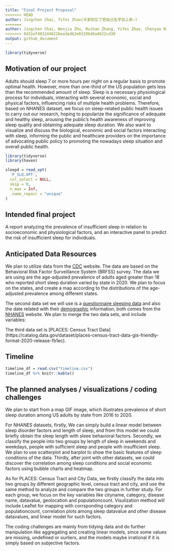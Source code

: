 ```yaml
---
title: "Final Project Proposal"
<<<<<<< HEAD
author: Jingchen Chai, Yifei Zhao(大家别忘了把自己名字加上来~)
=======
author: Jingchen Chai, Wenjia Zhu, Ruihan Zhang, Yifei Zhao, Chenyao Ni
>>>>>>> 0d31ef403244622bea3edb2e0319b46a4622cd30
output: github_document
---
```


```r
library(tidyverse)
```

## Motivation of our project
Adults should sleep 7 or more hours per night on a regular basis to promote optimal health.
However, more than one-third of the US population gets less than the recommended amount of sleep. Sleep is a necessary physiological process for individuals, interacting with several economic, social and physical factors, influencing risks of multiple health problems. Therefore, based on NHANES dataset, we focus on sleep-related public health issues to carry out our research, hoping to popularize the significance of adequate and healthy sleep, arousing the public's health awareness of improving sleep quality and obtaining adequate sleep duration. We also want to visualize and discuss the biological, economic and social factors interacting with sleep, informing the public and healthcare providers on the importance of advocating public policy to promoting the nowadays sleep situation and overall public health.

```r
library(tidyverse)
library(haven)

sleepd = read_xpt(
  'P_SLQ.XPT',
  col_select = NULL,
  skip = 0,
  n_max = Inf,
  .name_repair = "unique"
)
```

## Intended final project
A report analyzing the prevalence of insufficient sleep in relation to socioeconomic and physiological factors, and an interactive panel to predict the risk of insufficient sleep for individuals. 














## Anticipated Data Resources

We plan to utilize data from the [CDC](https://www.cdc.gov/sleep/data-and-statistics/adults.html) website. The data are based on the Behavioral Risk Factor Surveillance System (BRFSS) survey. The data we are using are the age-adjusted prevalence of adults aged greater than 18 who reported short sleep duration varied by state in 2020. We plan to focus on the states, and create a map according to the distributions of the age-adjusted prevalence among different states. 

The second data set we will use is a [questionnaire sleeping data](https://wwwn.cdc.gov/Nchs/Nhanes/2017-2018/SLQ_J.htm) and also the date related with their [demographic](https://wwwn.cdc.gov/Nchs/Nhanes/2017-2018/DEMO_J.htm) information, both comes from the [NHANES](https://www.cdc.gov/nchs/nhanes/index.htm) website. We plan to merge the two data sets, and include variables: 

The third data set is [PLACES: Census Tract Data] (https://catalog.data.gov/dataset/places-census-tract-data-gis-friendly-format-2020-release-fb1ec). 

## Timeline
```r
timeline_df = read.csv("timeline.csv")
timeline_df %>% knitr::kable()
```

## The planned analyses / visualizations / coding challenges
We plan to start from a map GIF image, which illustrates prevalence of short sleep duration among US adults by state from 2016 to 2020. 

For NHANES datasets, firstly, We can simply build a linear model between sleep disorder factors and length of sleep, and from this model we could briefly obtain the sleep length with sleee behavioral factors. Secondly, we classify the people into two groups by length of sleep in weekends and weekdays, people with sufficient sleep and people with insufficient sleep. We plan to use scatterplot and barplot to show the basic features of sleep conditions of the data. Thirdly, after joint with other datasets, we could discover the correlation among sleep conditions and social economic factors using bubble charts and heatmap.

As for PLACES: Census Tract and City Data, we firstly classify the data into two groups by different geographic level, census tract and city, and use the same method to analyze and compare the two groups in further study. For each group, we focus on the key variables like cityname, category, disease name, datavalue, geolocation and populationcount. Visulization method will include Leaflet for mapping with corrsponding category and populationcount, correlation plots among sleep datavalue and other disease datavalues, and linear model for such factors.

The coding challenges are mainly from tidying data and do further manipulation like aggregating and creating linear models, since some values are missing, undefined or ourliers, and the models maybe irrational if it is simply based on subjective factors.



